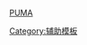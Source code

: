 <!--不是使用在条目中的非自由版权图像，根据[[Wikipedia:合理使用]]，不能在非条目名字空间展示：
Football League Championship.png
--> [[PUMA]]<noinclude>[[Category:辅助模板]]</noinclude>